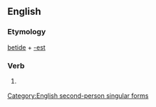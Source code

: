 ==English==

===Etymology===
[[betide]] + [[-est]]

===Verb===
{{en-verb form}}

# {{archaic}} {{form of|Second-person singular simple present form|betide}}

[[Category:English second-person singular forms]]